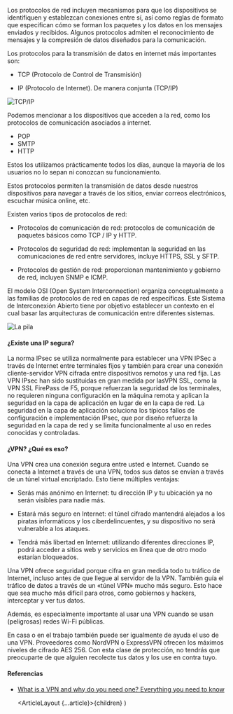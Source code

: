 

Los protocolos de red incluyen mecanismos para que los dispositivos se
identifiquen y establezcan conexiones entre sí, así como reglas de formato
que especifican cómo se forman los paquetes y los datos en los mensajes
enviados y recibidos. Algunos protocolos admiten el reconocimiento de
mensajes y la compresión de datos diseñados para la comunicación.

Los protocolos para la transmisión de datos en internet más importantes son:

- TCP (Protocolo de Control de Transmisión)

- IP (Protocolo de Internet). De manera conjunta (TCP/IP)

![TCP/IP](https://sites.google.com/site/redesinformaticasjh/_/rsrc/1459033312745/tcp-transmision-control-protocol/image003.jpg?height=242&width=320)

Podemos mencionar a los dispositivos que acceden a la red,
como los protocolos de comunicación asociados a internet.

- POP
- SMTP
- HTTP

Estos los utilizamos prácticamente todos los días, aunque la mayoría
de los usuarios no lo sepan ni conozcan su funcionamiento.

Estos protocolos permiten la transmisión de datos desde nuestros
dispositivos para navegar a través de los sitios, enviar correos
electrónicos, escuchar música online, etc.

Existen varios tipos de protocolos de red:

- Protocolos de comunicación de red: protocolos de comunicación de
  paquetes básicos como TCP / IP y HTTP.

- Protocolos de seguridad de red: implementan la seguridad en las
  comunicaciones de red entre servidores, incluye HTTPS, SSL y SFTP.

- Protocolos de gestión de red: proporcionan mantenimiento y gobierno
  de red, incluyen SNMP e ICMP.

El modelo OSI (Open System Interconnection) organiza conceptualmente
a las familias de protocolos de red en capas de red específicas.
Este Sistema de Interconexión Abierto tiene por objetivo establecer
un contexto en el cual basar las arquitecturas de comunicación entre
diferentes sistemas.

![La pila](/images/1.png)

#### ¿Existe una IP segura?

La norma IPsec se utiliza normalmente para establecer una VPN IPSec a
través de Internet entre terminales fijos y también para crear una
conexión cliente-servidor VPN cifrada entre dispositivos remotos y
una red fija. Las VPN IPsec han sido sustituidas en gran medida por
lasVPN SSL, como la VPN SSL FirePass de F5, porque refuerzan la
seguridad de los terminales, no requieren ninguna configuración
en la máquina remota y aplican la seguridad en la capa de aplicación
en lugar de en la capa de red. La seguridad en la capa de aplicación
soluciona los típicos fallos de configuración e implementación IPsec,
que por diseño refuerza la seguridad en la capa de red y se limita
funcionalmente al uso en redes conocidas y controladas.

#### ¿VPN? ¿Qué es eso?

Una VPN crea una conexión segura entre usted e Internet.
Cuando se conecta a Internet a través de una VPN, todos sus
datos se envían a través de un túnel virtual encriptado.
Esto tiene múltiples ventajas:

- Serás más anónimo en Internet: tu dirección IP y tu ubicación
  ya no serán visibles para nadie más.

- Estará más seguro en Internet: el túnel cifrado mantendrá alejados
  a los piratas informáticos y los ciberdelincuentes, y su dispositivo
  no será vulnerable a los ataques.

- Tendrá más libertad en Internet: utilizando diferentes direcciones
  IP, podrá acceder a sitios web y servicios en línea que de otro modo
  estarían bloqueados.

Una VPN ofrece seguridad porque cifra en gran medida todo
tu tráfico de Internet, incluso antes de que llegue al servidor
de la VPN. También guía el tráfico de datos a través de un «túnel VPN»
mucho más seguro. Esto hace que sea mucho más difícil para otros, como
gobiernos y hackers, interceptar y ver tus datos.

Además, es especialmente importante al usar una VPN cuando se usan
(peligrosas) redes Wi-Fi públicas.

En casa o en el trabajo también puede ser igualmente de ayuda el
uso de una VPN. Proveedores como NordVPN o ExpressVPN ofrecen
los máximos niveles de cifrado AES 256. Con esta clase de protección,
no tendrás que preocuparte de que alguien recolecte tus datos y los use en contra tuyo.

#### Referencias

- [What is a VPN and why do you need one? Everything you need to know](https://www.zdnet.com/article/what-is-a-vpn-and-how-does-it-work/)

  <ArticleLayout {...article}>{children}</ArticleLayout>
)
